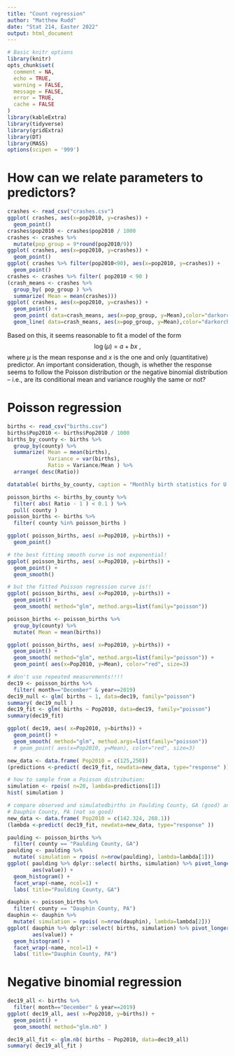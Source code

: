 ```yaml
---
title: "Count regression"
author: "Matthew Rudd"
date: "Stat 214, Easter 2022"
output: html_document
---
```


```r
# Basic knitr options
library(knitr)
opts_chunk$set(
  comment = NA,
  echo = TRUE,
  warning = FALSE,
  message = FALSE,
  error = TRUE,
  cache = FALSE
)
library(kableExtra)
library(tidyverse)
library(gridExtra)
library(DT)
library(MASS)
options(scipen = '999')
```

# How can we relate parameters to predictors?

```r
crashes <- read_csv("crashes.csv")
ggplot( crashes, aes(x=pop2010, y=crashes)) +
  geom_point()
crashes$pop2010 <- crashes$pop2010 / 1000
crashes <- crashes %>%
  mutate(pop_group = 9*round(pop2010/9))
ggplot( crashes, aes(x=pop2010, y=crashes)) +
  geom_point()
ggplot( crashes %>% filter(pop2010<90), aes(x=pop2010, y=crashes)) +
  geom_point()
crashes <- crashes %>% filter( pop2010 < 90 )
(crash_means <- crashes %>% 
  group_by( pop_group ) %>%
  summarize( Mean = mean(crashes)))
ggplot( crashes, aes(x=pop2010, y=crashes)) +
  geom_point() + 
  geom_point( data=crash_means, aes(x=pop_group, y=Mean),color="darkorchid",size=4) +
  geom_line( data=crash_means, aes(x=pop_group, y=Mean),color="darkorchid", size=2)
```

Based on this, it seems reasonable to fit a model of the form
$$ \log( \mu ) ~ = ~ a + bx \ , $$
where $\mu$ is the mean response and $x$ is the one and only (quantitative) predictor.
An important consideration, though, is whether the response seems to follow the
Poisson distribution or the negative binomial distribution -- i.e., are its conditional 
mean and variance roughly the same or not?

# Poisson regression

```r
births <- read_csv("births.csv")
births$Pop2010 <- births$Pop2010 / 1000
births_by_county <- births %>%
  group_by(county) %>% 
  summarize( Mean = mean(births),
             Variance = var(births),
             Ratio = Variance/Mean ) %>% 
  arrange( desc(Ratio))

datatable( births_by_county, caption = "Monthly birth statistics for U.S. counties")

poisson_births <- births_by_county %>% 
  filter( abs( Ratio - 1 ) < 0.1 ) %>%
  pull( county )
poisson_births <- births %>%
  filter( county %in% poisson_births )

ggplot( poisson_births, aes( x=Pop2010, y=births)) +
  geom_point()

# the best fitting smooth curve is not exponential!
ggplot( poisson_births, aes( x=Pop2010, y=births)) +
  geom_point() +
  geom_smooth() 

# but the fitted Poisson regression curve is!!
ggplot( poisson_births, aes( x=Pop2010, y=births)) +
  geom_point() +
  geom_smooth( method="glm", method.args=list(family="poisson")) 

poisson_births <- poisson_births %>%
  group_by(county) %>%
  mutate( Mean = mean(births)) 

ggplot( poisson_births, aes( x=Pop2010, y=births)) +
  geom_point() +
  geom_smooth( method="glm", method.args=list(family="poisson")) +
  geom_point( aes(x=Pop2010, y=Mean), color="red", size=3)
```

```r
# don't use repeated measurements!!!!
dec19 <- poisson_births %>% 
  filter( month=="December" & year==2019)
dec19_null <- glm( births ~ 1, data=dec19, family="poisson")
summary( dec19_null )
dec19_fit <- glm( births ~ Pop2010, data=dec19, family="poisson")
summary(dec19_fit)

ggplot( dec19, aes( x=Pop2010, y=births)) +
  geom_point() +
  geom_smooth( method="glm", method.args=list(family="poisson"))
  # geom_point( aes(x=Pop2010, y=Mean), color="red", size=3)

new_data <- data.frame( Pop2010 = c(125,250))
(predictions <-predict( dec19_fit, newdata=new_data, type="response" ))

# how to sample from a Poisson distribution:
simulation <- rpois( n=20, lambda=predictions[1])
hist( simulation )

# compare observed and simulatedbirths in Paulding County, GA (good) and 
# Dauphin County, PA (not so good)
new_data <- data.frame( Pop2010 = c(142.324, 268.1))
(lambda <-predict( dec19_fit, newdata=new_data, type="response" ))

paulding <- poisson_births %>%
  filter( county == "Paulding County, GA")
paulding <- paulding %>%
  mutate( simulation = rpois( n=nrow(paulding), lambda=lambda[1]))
ggplot( paulding %>% dplyr::select( births, simulation) %>% pivot_longer(births:simulation), 
        aes(value)) +
  geom_histogram() +
  facet_wrap(~name, ncol=1) +
  labs( title="Paulding County, GA")

dauphin <- poisson_births %>%
  filter( county == "Dauphin County, PA")
dauphin <- dauphin %>%
  mutate( simulation = rpois( n=nrow(dauphin), lambda=lambda[2]))
ggplot( dauphin %>% dplyr::select( births, simulation) %>% pivot_longer(births:simulation), 
        aes(value)) +
  geom_histogram() +
  facet_wrap(~name, ncol=1) +
  labs( title="Dauphin County, PA")
```

# Negative binomial regression 

```r
dec19_all <- births %>% 
  filter( month=="December" & year==2019)
ggplot( dec19_all, aes( x=Pop2010, y=births)) +
  geom_point() +
  geom_smooth( method="glm.nb" )

dec19_all_fit <- glm.nb( births ~ Pop2010, data=dec19_all)
summary( dec19_all_fit )
```